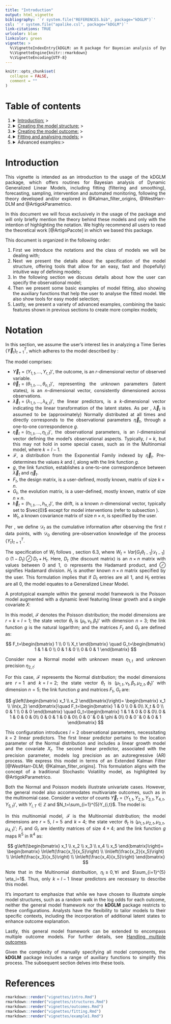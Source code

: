 ```yaml
---
title: "Introduction"
output: html_vignette
bibliography: '`r system.file("REFERENCES.bib", package="kDGLM")`'
csl: '`r system.file("apalike.csl", package="kDGLM")`'
link-citations: TRUE
urlcolor: blue
linkcolor: green
vignette: >
  %\VignetteIndexEntry{kDGLM: an R package for Bayesian analysis of Dynamic Generialized Linear Models}
  %\VignetteEngine{knitr::rmarkdown}
  %\VignetteEncoding{UTF-8}
---
```


```r
knitr::opts_chunk$set(
  collapse = FALSE,
  comment = ""
)
```

<style>
body {
text-align: justify}
</style>

<script type="text/x-mathjax-config">
MathJax.Hub.Config({
  TeX: { equationNumbers: { autoNumber: "AMS" } }
});
</script>

# Table of contents

<ol>
<li><details><summary>[Introduction:](intro.html) ></summary>
  <ul>
  <li>[Introduction](intro.html#introduction)
  <li>[Notation](intro.html#notation)
  </ul></details>
  </li>
<li><details><summary>[Creating the model structure:](structures.html) ></summary>
  <ul>
  <li>[A structure for polynomial trend models](structures.html#a-structure-for-polynomial-trend-models)
  <li>[A structure for dynamic regression models](structures.html#a-structure-for-dynamic-regression-models)
  <li>[A structure for harmonic trend models](structures.html#a-structure-for-harmonic-trend-models)
  <li>[A structure for autoregresive models](structures.html#a-structure-for-autoregresive-models)
  <li>[A structure for overdispersed models](structures.html#a-structure-for-overdispersed-models)
  <li>[Handling multiple structural blocks](structures.html#handling-multiple-structural-blocks)
  <li>[Handling multiple linear predictors](structures.html#handling-multiple-linear-predictors)
  <li>[Handling unknown components in the planning matrix $F_t$](structures.html#handling-unknown-components-in-the-planning-matrix-f_t)
  <li>[Special priors](structures.html#special-priors)
  </ul></details>
  </li>
<li><details><summary>[Creating the model outcome:](outcomes.html) > </summary>
  <ul>
  <li>[Normal case](outcomes.html#normal-case)
  <li>[Poisson case](outcomes.html#poisson-case)
  <li>[Gamma case](outcomes.html#gamma-case)
  <li>[Multinomial case](outcomes.html#multinomial-case)
  <li>[Handling multiple outcomes](outcomes.html#handling-multiple-outcomes)
  </ul></details>
  </li>
<li><details><summary>[Fitting and analysing models:](fitting.html) > </summary>
  <ul>
  <li>[Filtering and smoothing](fitting.html#filtering-and-smoothing)
  <li>[Extracting components](fitting.html#extracting-components)
  <li>[Forecasting](fitting.html#forecasting)
  <li>[Intervention and monitoring](fitting.html#intervention-and-monitoring)
  <li>[Tools for sensitivity analysis](fitting.html#tools-for-sensitivity-analysis)
  <li>[Sampling and hyper parameter estimation](fitting.html#sampling-and-hyper-parameter-estimation)
  </ul></details>
  </li>
<li><details><summary>Advanced examples:> </summary><ul>
  <li>[Space-time model hospital admissions from gastroenteritis](example1.html)
  </details>
</ul></li>
</ol>

# Introduction

This vignette is intended as an introduction to the usage of the kDGLM package, which offers routines for Bayesian analysis of Dynamic Generalized Linear Models, including fitting (filtering and smoothing), forecasting, sampling, intervention and automated monitoring, following the theory developed and/or explored in @Kalman_filter_origins, @WestHarr-DLM and @ArtigokParametrico.

In this document we will focus exclusively in the usage of the package and will only briefly mention the theory behind these models and only with the intention of highlighting the notation. We highly recommend all users to read the theoretical work [@ArtigoPacote] in which we based this package.

This document is organized in the following order: 

1. First we introduce the notations and the class of models we will be dealing with;
3. Next we present the details about the specification of the model structure, offering tools that allow for an easy, fast and (hopefully) intuitive way of defining models;
4. In the following section we discuss details about how the user can specify the observational model;
2. Then we present some basic examples of model fitting, also showing the auxiliary functions that help the user to analyse the fitted model. We also show tools for easy model selection;
5. Lastly, we present a variety of advanced examples, combining the basic features shown in previous sections to create more complex models;

# Notation


In this section, we assume the user's interest lies in analyzing a Time Series $\{\vec{Y}_t\}_{t=1}^T$, which adheres to the model described by \cite{ArtigokParametrico}:

\begin{equation}
\begin{aligned}
\vec{Y}_t|\vec{\eta}_t &\sim \mathcal{F}\left(\vec{\eta}_t\right),\\
g(\vec{\eta}_t) &=\vec{\lambda}_{t}=F_t'\vec{\theta}_t,\\
\vec{\theta}_t&=G_t\vec{\theta}_{t-1}+\vec{\omega}_t,\\
\vec{\omega}_t &\sim \mathcal{N}_n(\vec{h}_t,W_t),
\end{aligned}
\end{equation}

The model comprises:


 - $\vec{Y}_t=(Y_{1,t},...,Y_{r,t})'$, the outcome, is an $r$-dimensional vector of observed variable.
 - $\vec{\theta}_t=(\theta_{1,t},...,\theta_{n,t})'$, representing the unknown parameters (latent states), is an $n$-dimensional vector, consistently dimensioned across observations.
 - $\vec{\lambda}_t=(\lambda_{1,t},...,\lambda_{k,t})'$, the linear predictors, is a $k$-dimensional vector indicating the linear transformation of the latent states. As per \cite{ArtigokParametrico}, $\vec{\lambda}_t$ is assumed to be (approximately) Normally distributed at all times and directly corresponds to the observational parameters $\vec{\eta}_t$, through a one-to-one correspondence $g$.
 - $\vec{\eta}_t=(\eta_{1,t},...,\eta_{l,t})'$, the observational parameters, is an $l$-dimensional vector defining the model's observational aspects. Typically, $l=k$, but this may not hold in some special cases, such as in the Multinomial model, where $k=l-1$.
 - $\mathcal{F}$, a distribution from the Exponential Family indexed by $\vec{\eta}_t$. Pre-determines the values $k$ and $l$, along with the link function $g$.
 - $g$, the link function, establishes a one-to-one correspondence between $\vec{\lambda}_t$ and $\vec{\eta}_t$.
 - $F_t$, the design matrix, is a user-defined, mostly known,  matrix of size $k \times n$.
 - $G_t$, the evolution matrix, is a user-defined, mostly known,  matrix of size $n \times n$.
 - $\vec{h}_t=(h_{1,t},...,h_{n,t})'$, the drift, is a known $n$-dimensional vector, typically set to $\vec{0}$ except for model interventions (refer to subsection \ref{intervention}).
 - $W_t$, a known covariance matrix of size $n \times n$, is specified by the user.
 

Per \cite{WestHarr-DLM}, we define $\mathcal{D}_t$ as the cumulative information after observing the first $t$ data points, with $\mathcal{D}_0$ denoting pre-observation knowledge of the process $\{Y_t\}^T_{t=1}$.

The specification of $W_t$ follows \cite{WestHarr-DLM}, section 6.3,  where $W_t=Var[G_t\theta_{t-1}|\mathcal{D}_{t-1}] \odot (1-D_t) \oslash D_t + H_t$. Here, $D_t$ (the discount matrix) is an $n \times n$ matrix with values between $0$ and $1$, $\odot$ represents the Hadamard product, and $\oslash$ signifies Hadamard division. $H_t$ is another known $n \times n$ matrix specified by the user. This formulation implies that if $D_t$ entries are all $1$, and $H_t$ entries are all $0$, the model equates to a Generalized Linear Model. 

A prototypical example within the general model framework is the Poisson model augmented with a dynamic level featuring linear growth and a single covariate $X$:

\begin{equation}
\begin{aligned}
Y_t|\eta_t &\sim \mathcal{P}\left(\eta_t\right),\\
ln(\eta_t) &=\lambda_{t}=\mu_t+\beta_t X_t,\\
\mu_t&=\mu_{t-1}+\beta_{t-1}+\omega_{\mu,t},\\
\nu_t&=\nu_{t-1}+\omega_{\nu,t},\\
\beta_t&=\beta_{t-1}+\omega_{\beta,t},\\
\omega_{\mu,t},\omega_{\nu,t},\omega_{\beta,t} &\sim \mathcal{N}_3(\vec{0},W_t),
\end{aligned}
\end{equation}

In this model, $\mathcal{F}$ denotes the Poisson distribution; the model dimensions are $r=k=l=1$; the state vector $\theta_t$ is $(\mu_t,\nu_t,\beta_t)'$ with dimension $n=3$; the link function $g$ is the natural logarithm; and the matrices $F_t$ and $G_t$ are defined as:

$$
F_t=\begin{bmatrix}
    1 \\
    0 \\
    X_t 
\end{bmatrix} \quad
G_t=\begin{bmatrix}
    1 & 1 & 0 \\
    0 & 1 & 0 \\
    0 & 0 & 1 
\end{bmatrix}
$$

Consider now a Normal model with unknown mean $\eta_{1,t}$ and unknown precision $\eta_{2,t}$:

\begin{equation}
\begin{aligned}
Y_t|\eta_t &\sim \mathcal{N}\left(\eta_{1,t},\eta_{2,t}^{-1}\right),\\
\eta_{1,t} &=\lambda_{1,t}=\mu_{1,t}+\beta_t X_t,\\
ln(\eta_{2,t}) &=\lambda_{2,t}=\mu_{2,t},\\
\mu_{1,t}&=\mu_{1,t-1}+\beta_{t-1}+\omega_{\mu_1,t},\\
\nu_t&=\nu_{t-1}+\omega_{\nu,t},\\
\beta_t&=\beta_{t-1}+\omega_{\beta,t},\\
\mu_{2,t}&=\phi_{t-1}\mu_{2,t-1}+\omega_{\mu_2,t},\\
\phi_{t}&=\phi_{t-1}+\omega_{\phi,t},\\
\omega_{\mu_1,t},\omega_{\nu,t},\omega_{\mu,t},\omega_{\beta,t},\omega_{\phi,t} &\sim \mathcal{N}_5(\vec{0},W_t),
\end{aligned}
\end{equation}

For this case, $\mathcal{F}$ represents the Normal distribution; the model dimensions are $r=1$ and $k=l=2$; the state vector $\theta_t$ is $(\mu_{1,t},\nu_t,\beta_t,\mu_{2,t},\phi_t)'$ with dimension $n=5$; the link function $g$ and matrices $F_t$, $G_t$ are:

$$
g\left(\begin{bmatrix}
    x_1 \\
    x_2
\end{bmatrix}\right)= \begin{bmatrix}
    x_1 \\
    \ln(x_2)
\end{bmatrix}\quad
F_t=\begin{bmatrix}
    1 & 0 \\
    0 & 0\\
    X_t & 0 \\
    0 & 1 \\
    0 & 0
\end{bmatrix} \quad
G_t=\begin{bmatrix}
    1 & 1 & 0 & 0 & 0\\
    0 & 1 & 0 & 0 & 0\\
    0 & 0 & 1 & 0 & 0\\
    0 & 0¨& 0 & \phi & 0\\
    0 & 0¨& 0 & 0 & 1
\end{bmatrix}
$$

This configuration introduces $l=2$ observational parameters, necessitating $k=2$ linear predictors. The first linear predictor pertains to the location parameter of the Normal distribution and includes a linear growth model and the covariate $X_t$. The second linear predictor, associated with the precision parameter, models log precision as an autoregressive (AR) process. We express this model in terms of an Extended Kalman Filter [@WestHarr-DLM; @Kalman_filter_origins]. This formulation aligns with the concept of a traditional Stochastic Volatility model, as highlighted by @ArtigokParametrico.

Both the Normal and Poisson models illustrate univariate cases. However, the general model also accommodates multivariate outcomes, such as in the multinomial case. Consider a vector of counts $\vec{Y}_t=(Y_{1,t},Y_{2,t},Y_{3,t},Y_{4,t},Y_{5,t})'$, with $Y_{i,T} \in \mathbb{Z}$ and $N_t=\sum_{i=1}^{5}Y_{i,t}$. The model is:

\begin{equation}
\begin{aligned}
\vec{Y}_{5,t}|N_t,\vec{\eta}_{t} &\sim Multinomial\left(N_t,\vec{\eta}_{t}\right),\\
\ln\left(\frac{\eta_{i,t}}{\eta_{5,t}}\right) &=\lambda_{1,t}=\mu_{i,t},i=1,...,4\\
\mu_{i,t}&=\mu_{i,t-1}+\omega_{\mu_i,t},i=1,...,4\\
\omega_{\mu_1,t},\omega_{\mu_2,t},\omega_{\mu_3,t},\omega_{\mu_4,t} &\sim \mathcal{N}_4(\vec{0},W_t),
\end{aligned}
\end{equation}

In this multinomial model, $\mathcal{F}$ is the Multinomial distribution; the model dimensions are $r=5$, $l=5$ and $k=4$; the state vector $\theta_t$ is $(\mu_{1,t},\mu_{2,t},\mu_{3,t},\mu_{4,t})'$; $F_t$ and $G_t$ are identity matrices of size $4\times 4$; and the link function $g$ maps $\mathbb{R}^5$ in $\mathbb{R}^{4}$ as:

$$
g\left(\begin{bmatrix}
    x_1 \\
    x_2 \\
    x_3 \\
    x_4 \\
    x_5
\end{bmatrix}\right)= \begin{bmatrix}
    \ln\left(\frac{x_1}{x_5}\right) \\
    \ln\left(\frac{x_2}{x_5}\right) \\
    \ln\left(\frac{x_3}{x_5}\right) \\
    \ln\left(\frac{x_4}{x_5}\right)
\end{bmatrix}
$$

Note that in the Multinomial distribuition, $\eta_i\ge 0, \forall i$ and $\sum_{i=1}^{5} \eta_i=1$. Thus, only $k=l-1$ linear predictors are necessary to describe this model.

It's important to emphasize that while we have chosen to illustrate simple model structures, such as a random walk in the log odds for each outcome, neither the general model framework nor the **kDGLM** package restricts to these configurations. Analysts have the flexibility to tailor models to their specific contexts, including the incorporation of additional latent states to enhance outcome explanation.

Lastly, this general model framework can be extended to encompass multiple outcome models. For further details, see [Handling multiple outcomes](outcomes.html#handling-multiple-outcomes).

Given the complexity of manually specifying all model components, the **kDGLM** package includes a range of auxiliary functions to simplify this process. The subsequent section delves into these tools.

# References

```r
rmarkdown::render("vignettes/intro.Rmd")
rmarkdown::render("vignettes/structures.Rmd")
rmarkdown::render("vignettes/outcomes.Rmd")
rmarkdown::render("vignettes/fitting.Rmd")
rmarkdown::render("vignettes/example1.Rmd")
```

